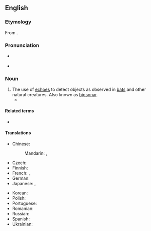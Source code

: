 {{also|écholocation}}
==English==

===Etymology===
{{wikipedia}}
From {{compound|echo|location|lang=en}}.

===Pronunciation===
* {{a|US}} {{IPA|/ˌɛkoʊloʊˈkeɪʃən/|lang=en}}
* {{rhymes|eɪʃən|lang=en}}

===Noun===
{{en-noun|~}}

# The use of [[echo]]es to detect objects as observed in [[bat]]s and other natural creatures. Also known as [[biosonar]].
#* {{quote-magazine|year=2013|month=May-June|author=[http://www.americanscientist.org/authors/detail/william-e-conner-1 William E. Conner]
|title=[http://www.americanscientist.org/issues/feature/2013/3/an-acoustic-arms-race An Acoustic Arms Race]
|volume=101|issue=3|page=206-7|magazine={{w|American Scientist}}
|passage=Earless ghost swift moths become “invisible” to '''echolocating''' bats by forming mating clusters close (less than half a meter) above vegetation and effectively blending into the clutter of echoes that the bat receives from the leaves and stems around them.}}

====Related terms====
* {{l|en|echolocate}}

====Translations====
{{trans-top|use of echos to detect objects}}
* Chinese:
*: Mandarin: {{t+|cmn|回聲定位}}, {{t+|cmn|回声定位|tr=huíshēng dìngwèi}}
* Czech: {{t+|cs|echolokace|f}}
* Finnish: {{t+|fi|kaikuluotaus}}
* French: {{t+|fr|écholocation|f}}, {{t+|fr|écholocalisation|f}}
* German: {{t|de|Echoortung|f}}
* Japanese: {{t|ja|反響定位|tr=はんきょうていい, hankyō teii}}, {{t|ja|音波探知|tr=onpatanpa}}
{{trans-mid}}
* Korean: {{t-needed|ko}}
* Polish: {{t+|pl|echolokacja|f}}
* Portuguese: {{t-needed|pt}}
* Romanian: {{t+|ro|ecolocație|f}}
* Russian: {{t+|ru|эхолока́ция|f}}
* Spanish: {{t|es|ecolocalización|f}}
* Ukrainian: {{t-needed|uk}}
{{trans-bottom}}
